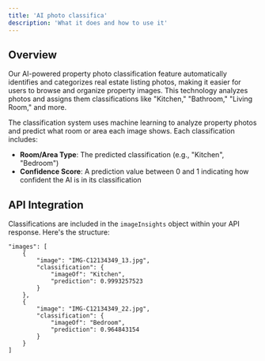```yaml
---
title: 'AI photo classifica'
description: 'What it does and how to use it'
---
```


## Overview

Our AI-powered property photo classification feature automatically identifies and categorizes real estate listing photos, making it easier for users to browse and organize property images. This technology analyzes photos and assigns them classifications like "Kitchen," "Bathroom," "Living Room," and more.

The classification system uses machine learning to analyze property photos and predict what room or area each image shows. Each classification includes:

* **Room/Area Type**: The predicted classification (e.g., "Kitchen", "Bedroom")
* **Confidence Score**: A prediction value between 0 and 1 indicating how confident the AI is in its classification

## API Integration

Classifications are included in the `imageInsights` object within your API response. Here's the structure:

```
"images": [
    {
        "image": "IMG-C12134349_13.jpg",
        "classification": {
            "imageOf": "Kitchen",
            "prediction": 0.9993257523
        }
    },
    {
        "image": "IMG-C12134349_22.jpg",
        "classification": {
            "imageOf": "Bedroom",
            "prediction": 0.964843154
        }
    }
]
```
